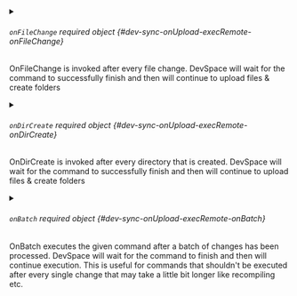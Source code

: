 

<PartialCommand />


<PartialArgs />



<details className="config-field" data-expandable="true">
<summary>

###### `onFileChange` <span class="config-field-required" data-required="false">required</span> <span class="config-field-type">object</span> <span class="config-field-default"></span> <span class="config-field-enum"></span> {#dev-sync-onUpload-execRemote-onFileChange}

OnFileChange is invoked after every file change. DevSpace will wait for the command to successfully finish
and then will continue to upload files & create folders

</summary>

<PartialOnFileChange />


</details>



<details className="config-field" data-expandable="true">
<summary>

###### `onDirCreate` <span class="config-field-required" data-required="false">required</span> <span class="config-field-type">object</span> <span class="config-field-default"></span> <span class="config-field-enum"></span> {#dev-sync-onUpload-execRemote-onDirCreate}

OnDirCreate is invoked after every directory that is created. DevSpace will wait for the command to successfully finish
and then will continue to upload files & create folders

</summary>

<PartialOnDirCreate />


</details>



<details className="config-field" data-expandable="true">
<summary>

###### `onBatch` <span class="config-field-required" data-required="false">required</span> <span class="config-field-type">object</span> <span class="config-field-default"></span> <span class="config-field-enum"></span> {#dev-sync-onUpload-execRemote-onBatch}

OnBatch executes the given command after a batch of changes has been processed. DevSpace will wait for the command to finish
and then will continue execution. This is useful for commands
that shouldn't be executed after every single change that may take a little bit longer like recompiling etc.

</summary>

<PartialOnBatch />


</details>
